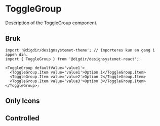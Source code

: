 


<Meta of={ToggleGroupStories} />

# ToggleGroup

Description of the ToggleGroup component.

<Primary />
<Controls />

## Bruk

<Information text='token' />

```tsx
import '@digdir/designsystemet-theme'; // Importeres kun en gang i appen din.
import { ToggleGroup } from '@digdir/designsystemet-react';

<ToggleGroup defaultValue='value1'>
  <ToggleGroup.Item value='value1'>Option 1</ToggleGroup.Item>
  <ToggleGroup.Item value='value2'>Option 2</ToggleGroup.Item>
  <ToggleGroup.Item value='value3'>Option 3</ToggleGroup.Item>
</ToggleGroup>;
```

## Only Icons

<Canvas of={ToggleGroupStories.OnlyIcons} />

## Controlled

<Canvas of={ToggleGroupStories.Controlled} />
